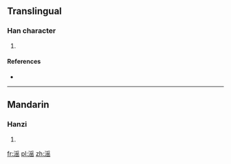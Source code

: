 ==Translingual==

===Han character===
{{Han char|rn=85|rad=水|as=10|sn=13|four=|canj=EBOU}}

# {{defn|Han|sort=水10}}

====References====
* {{Han ref|kx=0643.241|dkj=18065|dj=1050.210|hdz=31702.070|uh=6EDB|ud=28379}}

----

==Mandarin==

===Hanzi===
{{cmn-hanzi|pin=[[yín]] ([[yin2]])|wg=yin<sup>2</sup>}}

# {{defn|lang=cmn|sort=水10}}

[[fr:滛]]
[[pl:滛]]
[[zh:滛]]